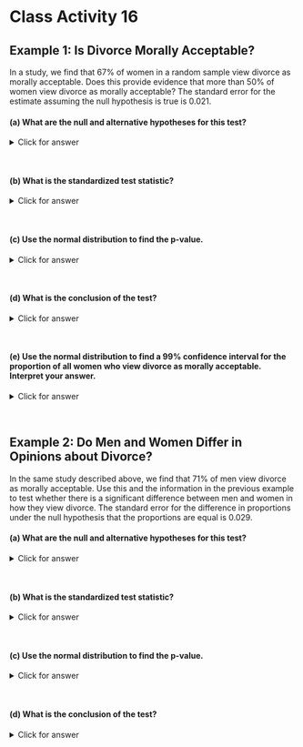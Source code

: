 # Class Activity 16


## Example 1: Is Divorce Morally Acceptable?

In a study, we find that 67% of women in a random sample view divorce as morally acceptable.  Does this provide evidence that more than 50% of women view divorce as morally acceptable?  The standard error for the estimate assuming the null hypothesis is true is 0.021.  

#### (a)	 What are the null and alternative hypotheses for this test?

<details><summary><red>Click for answer</red></summary>
*Answer:* If $p$ denotes the proportion of woman who view divorce as morally acceptable in the population, then our hypotheses are
$$
H_0: p = 0.5 \ \ H_A: p > 0.5
$$
</details><br>

#### (b)	 What is the standardized test statistic?

<details><summary><red>Click for answer</red></summary>
*Answer:* The observed sample proportion is 0.67 with a standard error of 0.021. If the null is true, then we would expect the sampling distribution of the sample mean to be (approximately) normally distributed with a center of 0.50 and SE of 0.021. The standardized score for the sample proportion is then 
$$
z = \dfrac{\textrm{statistic} - \textrm{null parameter}}{SE} = \dfrac{0.67 - 0.50}{0.021} = 8.10
$$
The observed proportion is 8.1 SEs above the hypothesized value of 0.5.

```r
(0.67 - 0.5)/0.021
```

Note that the randomization distribution should look roughly like this (with the observed proportion denoted with a red X):

```r
curve(dnorm(x,0.5,.021),from=.3,to=.7,xlab="sample proportions")
points(0.67,0,pch="X",col="red")
```

</details><br>


#### (c)	Use the normal distribution to find the p-value.

<details><summary><red>Click for answer</red></summary>
*Answer:* As we can see in the normal plot above, the p-value will be very small because the alternative is looking for big sample proportions. The p-value is the proportion of times we get a sample proportion as big, or bigger than, 0.67; or equivantly, the proportion of times we get a sample proportion that is at least 8.1 SEs above the hypothesized proportion. We would report a p-value that is less than 0.0001. 

```r
1-pnorm(8.10,0,1)
```

</details><br>

#### (d)	What is the conclusion of the test?

<details><summary><red>Click for answer</red></summary>
*Answer:* The p-value is very small so we have very strong evidence that more than 50% of all women view divorce as morally acceptable.
</details><br>

#### (e)	Use the normal distribution to find a 99% confidence interval for the proportion of all women who view divorce as morally acceptable.  Interpret your answer. 

<details><summary><red>Click for answer</red></summary>
*Answer:* Without knowing the bootstrap SE, our best guess at it would be from the randomization distribution SE which is given as 0.021. Our 99% confidence interval will look like:
$$
statistic \pm z^*SE = 0.67 \pm z^* (0.021) 
$$
The $z^*$ for a 99% CI corresponds to the 99.5th percentile (90% in middle + 0.5% in the left tail). With $z^* = 2.576$, we get a 99% confidence interval of 0.616 to 0.724. 

```r
qnorm(0.995)
0.67 - 2.576*0.021
0.67 + 2.576*0.021
```

</details><br>

## Example 2:  Do Men and Women Differ in Opinions about Divorce?

In the same study described above, we find that 71% of men view divorce as morally acceptable.  Use this and the information in the previous example to test whether there is a significant difference between men and women in how they view divorce.  The standard error for the difference in proportions under the null hypothesis that the proportions are equal is 0.029.

#### (a)	 What are the null and alternative hypotheses for this test?

<details><summary><red>Click for answer</red></summary>
*Answer:* Using the same notation as (3a), except denoting male/female populations, we get

$$
H_0: p_f = p_m \ \ H_A: p_f \neq p_m
$$

</details><br>

#### (b)	 What is the standardized test statistic?

<details><summary><red>Click for answer</red></summary>
*Answer:* Suppose we look at the difference $p_m - p_f$. The observed difference is then 0.04 (0.71 - 0.67). This value is about 1.4 SEs above the hypothesized difference of 0:
$$
z = \dfrac{\textrm{statistic} - \textrm{null parameter}}{SE} = \dfrac{(0.71 - 0.67) - 0}{0.029} = 1.379
$$
```r
(0.04 - 0)/0.029
```
Note that the randomization distribution for the difference in sample proportions should look roughly like this (with the observed proportion difference denoted with a red X):

```r
curve(dnorm(x,0,.029),from=-.1,to=.1,xlab="sample proportions")
points(0.04,0,pch="X",col="red")
```

</details><br>

#### (c)	Use the normal distribution to find the p-value.

<details><summary><red>Click for answer</red></summary>
*Answer:* This is a two-tail test. Since the observed difference is less than 2 SEs away from 0 we know that the (two-tailed) p-value should be bigger than 0.05. We see that the p-value is 2(0.084) = 0.168. 

```r
1-pnorm(1.379,0,1) # proportion above z=1.379
2*(1-pnorm(1.379,0,1)) # p-value for two-sided
```

</details><br>

#### (d)	What is the conclusion of the test?

<details><summary><red>Click for answer</red></summary>
*Answer:* The p-value is larger than a 5% significance level, so we do not find evidence of a difference between men and women in the proportion that view divorce as morally acceptable. About 17% of the time we would observe a difference in male/female views of 4 percentage points or greater just by chance. 
</details><br>



